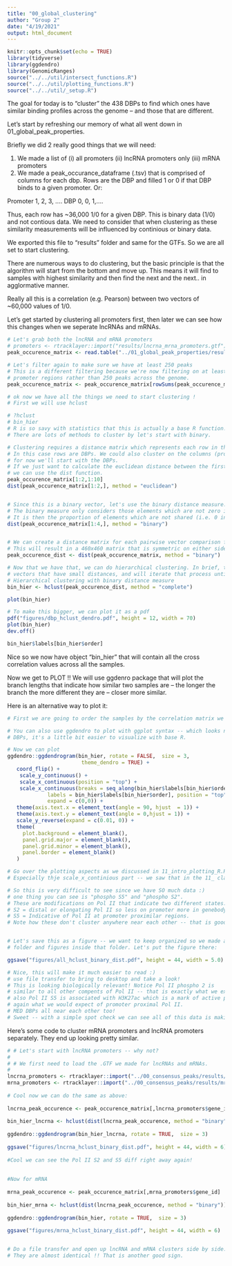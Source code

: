 ```yaml
---
title: "00_global_clustering"
author: "Group 2"
date: "4/19/2021"
output: html_document
---
```


```r
knitr::opts_chunk$set(echo = TRUE)
library(tidyverse)
library(ggdendro)
library(GenomicRanges)
source("../../util/intersect_functions.R")
source("../../util/plotting_functions.R")
source("../../util/_setup.R")
```

The goal for today is to "cluster" the 438 DBPs to find which ones have similar binding profiles across the genome -- and those that are different. 

Let's start by refreshing our memory of what all went down in 01_global_peak_properties.

Briefly we did 2 really good things that we will need:

1) We made a list of (i) all promoters (ii) lncRNA promoters only (iii) mRNA promoters
2) We made a peak_occurance_dataframe (.tsv) that is comprised of columns for each dbp. Rows are the DBP and filled 1 or 0 if that DBP binds to a given promoter. Or:

Promoter 1, 2, 3, ....
DBP      0, 0, 1,....

Thus, each row has ~36,000 1/0 for a given DBP. This is binary data (1/0) and not contious data. We need to consider that when clustering as these similarity measurements will be influenced by continious or binary data.

We exported this file to "results" folder and same for the GTFs. So we are all set to start clustering.



There are numerous ways to do clustering, but the basic principle is that the algorithm will start from the bottom and move up. This means it will find to samples with highest similarity and then find the next and the next.. in agglormative manner.

Really all this is a correlation (e.g. Pearson) between two vectors of ~60,000 values of 1/0. 

Let's get started by clustering all promoters first, then later we can see how this changes when we seperate lncRNAs and mRNAs.

```r
# Let's grab both the lncRNA and mRNA promoters
# promoters <- rtracklayer::import("results/lncrna_mrna_promoters.gtf")
peak_occurence_matrix <- read.table("../01_global_peak_properties/results/lncrna_mrna_promoter_peak_occurence_matrix.tsv")

# Let's filter again to make sure we have at least 250 peaks
# This is a different filtering because we're now filtering on at least 250 peaks on 
# promoter regions rather than 250 peaks across the genome.
peak_occurence_matrix <- peak_occurence_matrix[rowSums(peak_occurence_matrix) > 250, ]

# ok now we have all the things we need to start clustering !
# First we will use hclust

# ?hclust
# bin_hier
# R is so savy with statistics that this is actually a base R function!
# There are lots of methods to cluster by let's start with binary.

# Clustering requires a distance matrix which represents each row in the matrix.
# In this case rows are DBPs. We could also cluster on the columns (promoters) but
# for now we'll start with the DBPs.
# If we just want to calculate the euclidean distance between the first two rows,
# we can use the dist function.
peak_occurence_matrix[1:2,1:10]
dist(peak_occurence_matrix[1:2,], method = "euclidean")


# Since this is a binary vector, let's use the binary distance measure.
# The binary measure only considers those elements which are not zero in both vectors.
# It is then the proportion of elements which are not shared (i.e. 0 in vector 1, and 1 in vector 2).
dist(peak_occurence_matrix[1:4,], method = "binary")


# We can create a distance matrix for each pairwise vector comparison for the whole matrix now.
# This will result in a 460x460 matrix that is symmetric on either side of the diagonal.
peak_occurence_dist <- dist(peak_occurence_matrix, method = "binary")

# Now that we have that, we can do hierarchical clustering. In brief, this will cluster more closely
# vectors that have small distances, and will iterate that process until everything is in the same cluster.
# Hierarchical clustering with binary distance measure
bin_hier <- hclust(peak_occurence_dist, method = "complete")

plot(bin_hier)

# To make this bigger, we can plot it as a pdf
pdf("figures/dbp_hclust_dendro.pdf", height = 12, width = 70)
plot(bin_hier)
dev.off()

bin_hier$labels[bin_hier$order]
```

Nice so we now have object "bin_hier" that will contain all the cross correlation values across all the samples. 

Now we get to PLOT !! We will use ggdenro package that will plot the branch lengths that indicate how similar two samples are -- the longer the branch the more different they are -- closer more similar.

Here is an alternative way to plot it:

```r


# First we are going to order the samples by the correlation matrix we just made.

# You can also use ggdendro to plot with ggplot syntax -- which looks nice but for this many 
# DBPs, it's a little bit easier to visualize with base R.

# Now we can plot
ggdendro::ggdendrogram(bin_hier, rotate = FALSE,  size = 3, 
                        theme_dendro = TRUE) +
   coord_flip() +
    scale_y_continuous() +
    scale_x_continuous(position = "top") +
    scale_x_continuous(breaks = seq_along(bin_hier$labels[bin_hier$order]),
             labels = bin_hier$labels[bin_hier$order], position = "top",
             expand = c(0,0)) +
   theme(axis.text.x = element_text(angle = 90, hjust  = 1)) + 
   theme(axis.text.y = element_text(angle = 0,hjust = 1)) +
   scale_y_reverse(expand = c(0.01, 0)) +
   theme(
     plot.background = element_blank(),
     panel.grid.major = element_blank(),
     panel.grid.minor = element_blank(),
     panel.border = element_blank()
   )

# Go over the plotting aspects as we discussed in 11_intro_plotting_R.Rmd
# Especially thje scale_x_continious part -- we saw that in the 11_ class 

# So this is very difficult to see since we have SO much data :)
# one thing you can see is "phospho S5" and "phospho S2".
# These are modifications on Pol II that indicate two different states:
# S2 = distal or elongating Pol II so less on promoter more in genebody
# S5 = Indicative of Pol II at promoter proximilar regions.
# Note how these don't cluster anywhere near each other -- that is good news!


# Let's save this as a figure -- we want to keep organized so we made a ChIPseq
# folder and figures inside that folder. Let's put the figure there:

ggsave("figures/all_hclust_binary_dist.pdf", height = 44, width = 5.0)

# Nice, this will make it much easier to read :)
# use file transfer to bring to desktop and take a look!
# This is looking biologically relevant! Notice Pol II phospho 2 is
# similar to all other compents of Pol II -- that is exactly what we expect.
# also Pol II S5 is associated with H3K27ac which is a mark of active promoters
# again what we would expect of promoter proximal Pol II.
# MED DBPs all near each other too!
# Sweet -- with a simple spot check we can see all of this data is making sense!
```

Here's some code to cluster mRNA promoters and lncRNA promoters separately. They end up looking pretty similar.

```r

# # Let's start with lncRNA promoters -- why not?
# 
# # We first need to load the .GTF we made for lncRNAs and mRNAs.
# 
lncrna_promoters <- rtracklayer::import("../00_consensus_peaks/results/lncrna_promoters.gtf")
mrna_promoters <- rtracklayer::import("../00_consensus_peaks/results/mrna_promoters.gtf")
 
# Cool now we can do the same as above:
 
lncrna_peak_occurence <- peak_occurence_matrix[,lncrna_promoters$gene_id]
 
bin_hier_lncrna <- hclust(dist(lncrna_peak_occurence, method = "binary"))
 
ggdendro::ggdendrogram(bin_hier_lncrna, rotate = TRUE,  size = 3)
 
ggsave("figures/lncrna_hclust_binary_dist.pdf", height = 44, width = 6)
 
#Cool we can see the Pol II S2 and S5 diff right away again!
 
 
#Now for mRNA
 
mrna_peak_occurence <- peak_occurence_matrix[,mrna_promoters$gene_id]
 
bin_hier_mrna <- hclust(dist(lncrna_peak_occurence, method = "binary"))
 
ggdendro::ggdendrogram(bin_hier, rotate = TRUE,  size = 3)
 
ggsave("figures/mrna_hclust_binary_dist.pdf", height = 44, width = 6)


# Do a file transfer and open up lncRNA and mRNA clusters side by side:
# They are almost identical !! That is another good sign.

```


